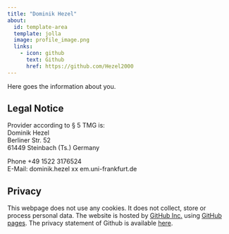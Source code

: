 ```yaml
---
title: "Dominik Hezel"
about:
  id: template-area
  template: jolla
  image: profile_image.png
  links:
    - icon: github
      text: Github
      href: https://github.com/Hezel2000
---
```


:::{#template-area}

Here goes the information about you. 

:::

## Legal Notice

Provider according to § 5 TMG is:  
Dominik Hezel  
Berliner Str. 52  
61449 Steinbach (Ts.)
Germany  

Phone +49 1522 3176524  
E-Mail: dominik.hezel xx em.uni-frankfurt.de

## Privacy

This webpage does not use any cookies. It does not collect, store or process personal data. The website is hosted by [GitHub Inc.](https://github.com/) using [GitHub pages](https://docs.github.com/en/pages/getting-started-with-github-pages/about-github-pages). The privacy statement of Github is available [here](https://docs.github.com/en/site-policy/privacy-policies/github-privacy-statement){target="_blank"}. 